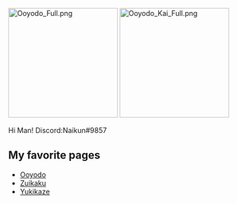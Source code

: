 [[File:Ooyodo_Full.png|thumb|220px]]
[[File:Ooyodo_Kai_Full.png|thumb|220px]]

Hi Man! Discord:Naikun#9857

==My favorite pages==

* [[Ooyodo]]
* [[Zuikaku]]
* [[Yukikaze]]